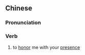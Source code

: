 ==Chinese==
{{zh-forms|s=赏脸}}

===Pronunciation===
{{zh-pron
|m=shǎngliǎn
|c=soeng2 lim5
|mn=qz,xm:sióng-lián/zz:siáng-lián
|cat=v
}}

===Verb===
{{zh-verb}}

# {{lb|zh|polite}} to [[honor]] me with your [[presence]]